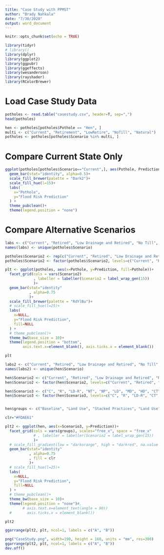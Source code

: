 ```yaml
---
title: "Case Study with PPMST"
author: "Brady Nahkala"
date: "7/30/2020"
output: word_document
---
```


```r
knitr::opts_chunk$set(echo = TRUE)
```

```r
library(tidyr)
# library()
library(dplyr)
library(ggplot2)
library(ggpubr)
library(ggeffects)
library(wesanderson)
library(rayshader)
library(RColorBrewer)
```


# Load Case Study Data

```r
potholes <- read.table("casestudy.csv", header=T, sep=",")
head(potholes)

hen <- potholes[potholes$Pothole == "Hen", ]
multi <- c("Current", "Retirement", "LowRetire", "NoTill", "Natural")
potholes <- potholes[potholes$Scenario %in% multi, ]
```

# Compare Current State Only

```r
ggplot(potholes[potholes$Scenario=="Current",], aes(Pothole, Prediction, fill=Pothole))+
  geom_bar(stat="identity", alpha=0.5)+
  scale_fill_brewer(palette = "Dark2")+
  scale_fill_hue(l=15)+
  labs(
    x="Pothole",
    y="Flood Risk Prediction"
  ) +
  theme_pubclean()+
  theme(legend.position = "none")
```
# Compare Alternative Scenarios

```r

labs <- c("Current", "Retired", "Low Drainage and Retired", "No Till", "Natural Prairie")
names(labs) <- unique(potholes$Scenario)

potholes$Scenario2 <- rep(c("Current", "Retired", "Low Drainage and Retired", "No Till", "Natural Prairie"), 4)
potholes$Scenario2 <- factor(potholes$Scenario2, levels=c("Current", "Retired", "Low Drainage and Retired", "No Till", "Natural Prairie"))

plt <- ggplot(potholes, aes(x=Pothole, y=Prediction, fill=Pothole))+
  facet_grid(cols = vars(Scenario2) 
             , labeller = labeller(Scenario2 = label_wrap_gen(15))
             )+
  geom_bar(stat="identity"
           , alpha=0.75
           )+
  scale_fill_brewer(palette = "RdYlBu")+
  # scale_fill_hue(l=25)+
  labs(
    x=NULL,
    y="Flood Risk Prediction",
    fill=NULL
  ) +
  # theme_pubclean()+
  theme_bw(base_size = 10)+
  theme(legend.position = "bottom",
        axis.text.x=element_blank(), axis.ticks.x = element_blank())

plt
```

```r
labs2 <- c("Current", "Retired", "Low Drainage and Retired", "No Till", "Natural Prairie", "Low", "Medium", "High", "Conservation Till", "Low Drainage and No Till", "Retired and No Till", "Low Drainage and Con. Till", "Retirement and Con. Till")
names(labs2) <- unique(hen$Scenario)

hen$Scenario2 <- c("Current", "Retired", "Low Drainage and Retired", "No Till", "Natural Prairie", "Low", "Medium", "High", "Conservation Till", "Low Drainage and No Till", "Retired and No Till", "Low Drainage and Con. Till", "Retirement and Con. Till")
hen$Scenario2 <- factor(hen$Scenario2, levels=c("Current", "Retired", "Low Drainage and Retired", "Conservation Till", "No Till", "Natural Prairie", "Low", "Medium", "High", "Low Drainage and Con. Till", "Low Drainage and No Till", "Retirement and Con. Till", "Retired and No Till"  ))

hen$Scenario3 <- c("C", "R", "LD-R", "NT", "NP", "LD", "MD", "HD", "CT", "LD-NT", "R-NT", "LD-CT", "R-CT")
hen$Scenario3 <- factor(hen$Scenario3, levels=c("C", "R", "LD-R", "CT","NT", "NP", "LD", "MD", "HD", "LD-CT", "LD-NT", "R-CT",  "R-NT"))


hen$groups <- c("Baseline", "Land Use", "Stacked Practices", "Land Use", "Baseline", rep("Drainage", 3), "Land Use", rep("Stacked Practices", 4))

clr="#FDAE61"

plt2 <- ggplot(hen, aes(x=Scenario3, y=Prediction))+
  facet_grid(cols = vars(groups), scales="free_x", space = "free_x"
             # , labeller = labeller(Scenario2 = label_wrap_gen(15))
             )+
  # scale_fill_gradient(low = "darkorange", high = "darkred", na.value = NA)+
  geom_bar(stat="identity"
           , alpha=0.75
           , fill = clr
           )+
  # scale_fill_hue(l=25)+
  labs(
    x=NULL,
    y="Flood Risk Prediction",
    fill=NULL
  ) +
  # theme_pubclean()+
  theme_bw(base_size = 10)+
  theme(legend.position = "none")#,
        # axis.text.x=element_text(angle = 90))
  #       axis.ticks.x = element_blank())

plt2
```

```r
ggarrange(plt2, plt, ncol=1, labels = c("A", "B"))

```




```r
png("CaseStudy.png", width=190, height = 160, units = "mm", res=300)
ggarrange(plt2, plt, ncol=1, labels = c("A", "B"))
dev.off()
```



